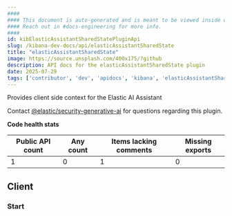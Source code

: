 ```yaml
---
####
#### This document is auto-generated and is meant to be viewed inside our experimental, new docs system.
#### Reach out in #docs-engineering for more info.
####
id: kibElasticAssistantSharedStatePluginApi
slug: /kibana-dev-docs/api/elasticAssistantSharedState
title: "elasticAssistantSharedState"
image: https://source.unsplash.com/400x175/?github
description: API docs for the elasticAssistantSharedState plugin
date: 2025-07-29
tags: ['contributor', 'dev', 'apidocs', 'kibana', 'elasticAssistantSharedState']
---
```


Provides client side context for the Elastic AI Assistant

Contact [@elastic/security-generative-ai](https://github.com/orgs/elastic/teams/security-generative-ai) for questions regarding this plugin.

**Code health stats**

| Public API count  | Any count | Items lacking comments | Missing exports |
|-------------------|-----------|------------------------|-----------------|
| 1 | 0 | 1 | 0 |

## Client

### Start
<DocDefinitionList data={[elasticAssistantSharedStateObj.client.start]}/>

